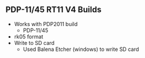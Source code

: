 == PDP-11/45 RT11 V4 Builds ==

* Works with PDP2011 build
** PDP-11/45
* rk05 format
* Write to SD card
** Used Balena Etcher (windows) to write SD card
